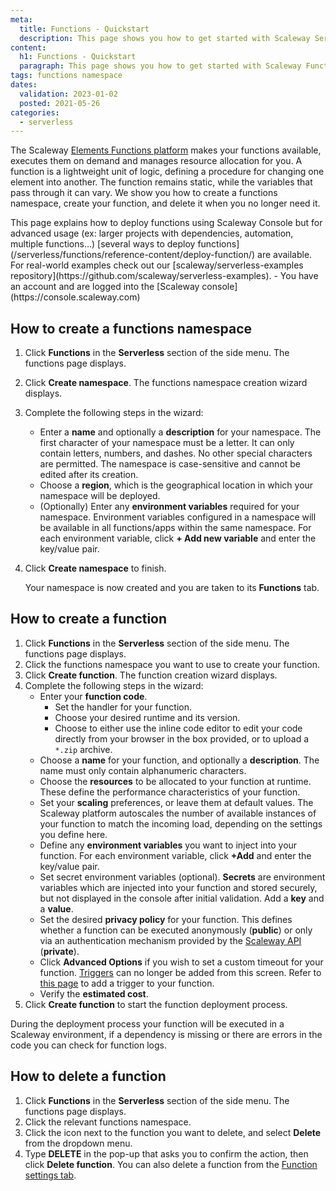 ```yaml
---
meta:
  title: Functions - Quickstart
  description: This page shows you how to get started with Scaleway Serverless Functions
content:
  h1: Functions - Quickstart
  paragraph: This page shows you how to get started with Scaleway Functions
tags: functions namespace 
dates:
  validation: 2023-01-02
  posted: 2021-05-26
categories:
  - serverless
---
```


The Scaleway [Elements Functions platform](https://www.scaleway.com/en/serverless-functions/) makes your functions available, executes them on demand and manages resource allocation for you. A function is a lightweight unit of logic, defining a procedure for changing one element into another. The function remains static, while the variables that pass through it can vary. We show you how to create a functions namespace, create your function, and delete it when you no longer need it.

<Message type="tip">
  This page explains how to deploy functions using Scaleway Console but for advanced usage (ex: larger projects with dependencies, automation, multiple functions...) [several ways to deploy functions](/serverless/functions/reference-content/deploy-function/) are available.
  <br />
  For real-world examples check out our [scaleway/serverless-examples repository](https://github.com/scaleway/serverless-examples).
</Message>



<Macro id="iam-requirements" />

<Message type="requirement">
  - You have an account and are logged into the [Scaleway console](https://console.scaleway.com)
</Message>

## How to create a functions namespace

1. Click **Functions** in the **Serverless** section of the side menu. The functions page displays.
2. Click **Create namespace**. The functions namespace creation wizard displays.
3. Complete the following steps in the wizard: 
    - Enter a **name** and optionally a **description** for your namespace. The first character of your namespace must be a letter. It can only contain letters, numbers, and dashes. No other special characters are permitted. The namespace is case-sensitive and cannot be edited after its creation.
    - Choose a **region**, which is the geographical location in which your namespace will be deployed.
    - (Optionally) Enter any **environment variables** required for your namespace. Environment variables configured in a namespace will be available in all functions/apps within the same namespace. For each environment variable, click **+ Add new variable** and enter the key/value pair.
4. Click **Create namespace** to finish.
    
    Your namespace is now created and you are taken to its **Functions** tab.

## How to create a function

1. Click **Functions** in the **Serverless** section of the side menu. The functions page displays.
2. Click the functions namespace you want to use to create your function.
3. Click **Create function**. The function creation wizard displays.
4. Complete the following steps in the wizard: 
    - Enter your **function code**. 
      - Set the handler for your function.
      - Choose your desired runtime and its version.
      - Choose to either use the inline code editor to edit your code directly from your browser in the box provided, or to upload a `*.zip` archive.
    - Choose a **name** for your function, and optionally a **description**. The name must only contain alphanumeric characters.
    - Choose the **resources** to be allocated to your function at runtime. These define the performance characteristics of your function.
    - Set your **scaling** preferences, or leave them at default values. The Scaleway platform autoscales the number of available instances of your function to match the incoming load, depending on the settings you define here.
    - Define any **environment variables** you want to inject into your function. For each environment variable, click **+Add** and enter the key/value pair.
    - Set secret environment variables (optional). **Secrets** are environment variables which are injected into your function and stored securely, but not displayed in the console after initial validation. Add a **key** and a **value**.
    - Set the desired **privacy policy** for your function. This defines whether a function can be executed anonymously (**public**) or only via an authentication mechanism provided by the [Scaleway API](https://www.scaleway.com/en/developers/api/serverless-functions/#authentication) (**private**).
    - Click **Advanced Options** if you wish to set a custom timeout for your function.
      <Message type="note">
        [Triggers](/serverless/functions/concepts/#trigger) can no longer be added from this screen. Refer to [this page](/serverless/functions/how-to/add-trigger-to-a-function/) to add a trigger to your function.
      </Message>
    - Verify the **estimated cost**.
5. Click **Create function** to start the function deployment process.
  <Message type="note">
    During the deployment process your function will be executed in a Scaleway environment, if a dependency is missing or
    there are errors in the code you can check for function logs.
  </Message>

## How to delete a function

1. Click **Functions** in the **Serverless** section of the side menu. The functions page displays.
2. Click the relevant functions namespace.
3. Click the <Icon name="more" /> icon next to the function you want to delete, and select **Delete** from the dropdown menu.
4. Type **DELETE** in the pop-up that asks you to confirm the action, then click **Delete function**.
    <Message type="tip">
      You can also delete a function from the [Function settings tab](/serverless/functions/how-to/manage-a-functions-namespace/).
    </Message>
